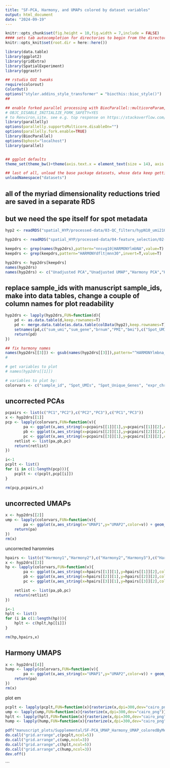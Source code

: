 ```yaml
---
title: "SF-PCA, Harmony, and UMAPs colored by dataset variables"
output: html_document
date: "2024-09-19"
---
```


```r
knitr::opts_chunk$set(fig.height = 10,fig.width = 7,include = FALSE)
#### sets tab autocompletion for directories to begin from the directory containing the .Rproj session, instead of the script's directory if different
knitr::opts_knit$set(root.dir = here::here())

library(data.table)
library(ggplot2)
library(gridExtra)
library(SpatialExperiment)
library(ggrastr)

## rstudio GUI tweaks
require(colorout)
ColorOut()
options("styler.addins_style_transformer" = "biocthis::bioc_style()")
##

## enable forked parallel processing with BiocParallel::multicoreParam, future::, etc. seemed to need this a couple times, but otherwise havent so its here as a preventative measure. part of this is adding the line 
# OBJC_DISABLE_INITIALIZE_FORK_SAFETY=YES
# to Renviron.site. see e.g. top response on https://stackoverflow.com/questions/73638290/python-on-mac-is-it-safe-to-set-objc-disable-initialize-fork-safety-yes-globall 
library(parallelly)
options(parallelly.supportsMulticore.disableOn="")
options(parallelly.fork.enable=TRUE)
library(BiocParallel)
options(bphost="localhost")
library(parallel)


## ggplot defaults
theme_set(theme_bw()+theme(axis.text.x = element_text(size = 14), axis.title.x = element_text(size = 16), axis.text.y = element_text(size = 14), axis.title.y = element_text(size =16), plot.title = element_text(size = 20,hjust=0.5), strip.text = element_text(size=18), legend.text = element_text(size=10), legend.title = element_text(size=11,hjust=0.5)))

## last of all, unload the base package datasets, whose data keep getting in the way of autocompletions (e.g., Theoph is priortized over TRUE)
unloadNamespace("datasets")
```

## all of the myriad dimensionality reductions tried are saved in a separate RDS
## but we need the spe itself for spot metadata
```r
hyp2 <- readRDS("spatial_HYP/processed-data/03-QC_filters/hypN10_umi210_gene126_chrm50_spotsweeped_lognorm_rotsNmirrors_072224.RDS")

hyp2drs <- readRDS("spatial_HYP/processed-data/04-feature_selection/02-hypfiltered_4featureset-pca-umap-harmonydefault-harmonylambdanull-mnn30_reducedDim_slot.RDS")

keepdrs <- grep(names(hyp2drs),pattern="nnsvg10|HARMONYlmbNA",value=T)
keepdrs <- grep(keepdrs,pattern="HARMONYdflt|mnn30",invert=T,value=T)

hyp2drs <- hyp2drs[keepdrs]
names(hyp2drs)
names(hyp2drs) <- c("Unadjusted PCA","Unadjusted UMAP","Harmony PCA","Harmony UMAP")
```

## replace sample_ids with manuscript sample_ids, make into data tables, change a couple of column names for plot readability

```r
hyp2drs <- lapply(hyp2drs,FUN=function(d){
    pd <- as.data.table(d,keep.rownames=T)
    pd <- merge.data.table(as.data.table(colData(hyp2),keep.rownames=T),pd,by="rn")
    setnames(pd,c("sum_umi","sum_gene","brnum","PMI","bmi"),c("Spot_UMIs","Spot_Unique_Genes","Donor","Postmortem_Interval","Body_Mass_Index"))
    return(pd)
})

## fix harmony names
names(hyp2drs[[3]]) <- gsub(names(hyp2drs[[3]]),pattern="^HARMONYlmbna_nnsvg10_(.*)$",replacement=paste0("Harmony","\\1"))
# 

# get variables to plot
# names(hyp2drs[[1]])

# variables to plot by: 
colorvars <- c("sample_id", "Spot_UMIs", "Spot_Unique_Genes", "expr_chrM_ratio", "Donor", "AgeDeath", "Sex", "Postmortem_Interval", "best_RIN_PFC", "Body_Mass_Index", "slide")
```


## uncorrected PCAs
```r
pcpairs <- list(c("PC1","PC2"),c("PC2","PC3"),c("PC1","PC3"))
x <- hyp2drs[[1]]
pcp <- lapply(colorvars,FUN=function(v){
        pa <- ggplot(x,aes_string(x=pcpairs[[1]][1],y=pcpairs[[1]][2],color=v)) + geom_point(size=0.15,stroke=0.15) + ggtitle(paste0(names(hyp2drs)[1]," colored by\n",v))
        pb <- ggplot(x,aes_string(x=pcpairs[[2]][1],y=pcpairs[[2]][2],color=v)) + geom_point(size=0.15,stroke=0.15) + ggtitle(paste0(names(hyp2drs)[1]," colored by\n",v))
        pc <- ggplot(x,aes_string(x=pcpairs[[3]][1],y=pcpairs[[3]][2],color=v)) + geom_point(size=0.15,stroke=0.15) + ggtitle(paste0(names(hyp2drs)[1]," colored by\n",v))
    retlist <- list(pa,pb,pc)
    return(retlist)
})

i<-1
pcplt <- list()
for (i in c(1:length(pcp))){
    pcplt <- c(pcplt,pcp[[i]])
}

rm(pcp,pcpairs,x)
```

## uncorrected UMAPs
```r
x <- hyp2drs[[2]]
ump <- lapply(colorvars,FUN=function(v){
        pa <- ggplot(x,aes_string(x="UMAP1",y="UMAP2",color=v)) + geom_point(size=0.15,stroke=0.15) + ggtitle(paste0(names(hyp2drs)[2]," colored by\n",v))
    return(pa)
})
rm(x)
```

uncorrected haromnies
```r
hpairs <- list(c("Harmony1","Harmony2"),c("Harmony2","Harmony3"),c("Harmony1","Harmony3"))
x <- hyp2drs[[3]]
hp <- lapply(colorvars,FUN=function(v){
        pa <- ggplot(x,aes_string(x=hpairs[[1]][1],y=hpairs[[1]][2],color=v)) + geom_point(size=0.15,stroke=0.15) + ggtitle(paste0(names(hyp2drs)[3]," colored by\n",v))
        pb <- ggplot(x,aes_string(x=hpairs[[2]][1],y=hpairs[[2]][2],color=v)) + geom_point(size=0.15,stroke=0.15) + ggtitle(paste0(names(hyp2drs)[3]," colored by\n",v))
        pc <- ggplot(x,aes_string(x=hpairs[[3]][1],y=hpairs[[3]][2],color=v)) + geom_point(size=0.15,stroke=0.15) + ggtitle(paste0(names(hyp2drs)[3]," colored by\n",v))

    retlist <- list(pa,pb,pc)
    return(retlist)
})

i<-1
hplt <- list()
for (i in c(1:length(hp))){
    hplt <- c(hplt,hp[[i]])
}

rm(hp,hpairs,x)
```

## Harmony UMAPS
```r
x <- hyp2drs[[4]]
hump <- lapply(colorvars,FUN=function(v){
        pa <- ggplot(x,aes_string(x="UMAP1",y="UMAP2",color=v)) + geom_point(size=0.15,stroke=0.15) + ggtitle(paste0(names(hyp2drs)[4]," colored by\n",v))
    return(pa)
})
rm(x)
```

plot em
```r
pcplt <- lapply(pcplt,FUN=function(x){rasterize(x,dpi=300,dev="cairo_png")})
ump <- lapply(ump,FUN=function(x){rasterize(x,dpi=300,dev="cairo_png")})
hplt <- lapply(hplt,FUN=function(x){rasterize(x,dpi=300,dev="cairo_png")})
hump <- lapply(hump,FUN=function(x){rasterize(x,dpi=300,dev="cairo_png")})

pdf("manuscript_plots/Supplemental/SF-PCA_UMAP_Harmony_UMAP_coloredByMetadataVars",height=23,width=16)
do.call("grid.arrange",c(pcplt,ncol=5))
do.call("grid.arrange",c(ump,ncol=3))
do.call("grid.arrange",c(hplt,ncol=5))
do.call("grid.arrange",c(hump,ncol=3))
dev.off()
```






```